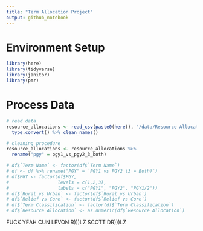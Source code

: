 ```yaml
---
title: "Term Allocation Project"
output: github_notebook
---
```



# Environment Setup

```r
library(here)
library(tidyverse)
library(janitor)
library(pmr)
```

# Process Data

```r
# read data
resource_allocations <- read_csv(paste0(here(), "/data/Resource Allocations project - Term 1.csv")) %>% 
  type.convert() %>% clean_names()

# cleaning procedure
resource_allocations <- resource_allocations %>%
  rename("pgy" = pgy1_vs_pgy2_3_both)
```


```r
# df$`Term Name` <- factor(df$`Term Name`)
# df <- df %>% rename("PGY" = `PGY1 vs PGY2 (3 = Both)`) 
# df$PGY <- factor(df$PGY,
#                  levels = c(1,2,3),
#                  labels = c("PGY1", "PGY2", "PGY1/2"))
# df$`Rural vs Urban` <- factor(df$`Rural vs Urban`)
# df$`Relief vs Core` <- factor(df$`Relief vs Core`)
# df$`Term Classification` <- factor(df$`Term Classification`)
# df$`Resource Allocation` <- as.numeric(df$`Resource Allocation`)
```


FUCK YEAH CUN LEVON R)))LZ SCOTT DR)))LZ

